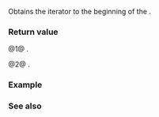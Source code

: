 {{cpp/ranges/subrange/title|begin}}
{{cpp/ranges/subrange/navbar}}
{{dcl begin}}
{{dcl|num=1|since=c++20|
constexpr I begin() const requires std::copyable&lt;I&gt;;
}}
{{dcl|num=2|since=c++20|
constexpr I begin() requires (!std::copyable&lt;I&gt;);
}}
{{dcl end}}

Obtains the iterator to the beginning of the {{rlpt|/|subrange}}.

{{image|range-begin-end.svg}}

===Return value===
@1@ {{box|{{rlpsi|/#begin_}}}}.

@2@ {{box|{{c/core|std::move(}}{{rlpsi|/#begin_}}{{sep}}{{c/core|)}}}}.

===Example===
{{example}}

===See also===
{{dsc begin}}
{{dsc inc|cpp/ranges/subrange/dsc end}}
{{dsc inc|cpp/iterator/dsc begin}}
{{dsc inc|cpp/ranges/dsc begin}}
{{dsc end}}

{{langlinks|es|ja|ru|zh}}